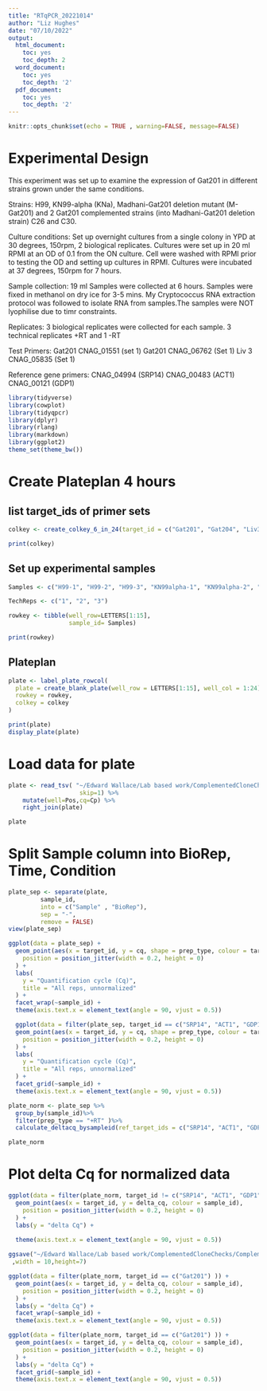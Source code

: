 ```yaml
---
title: "RTqPCR_20221014"
author: "Liz Hughes"
date: "07/10/2022"
output:
  html_document:
    toc: yes
    toc_depth: 2
  word_document:
    toc: yes
    toc_depth: '2'
  pdf_document:
    toc: yes
    toc_depth: '2'
---
```


```r
knitr::opts_chunk$set(echo = TRUE , warning=FALSE, message=FALSE)
```

# Experimental Design

This experiment was set up to examine the expression of Gat201 in different strains grown under the same conditions.

Strains: 
H99, KN99-alpha (KNa), Madhani-Gat201 deletion mutant (M-Gat201) and 2 Gat201 complemented strains (into Madhani-Gat201 deletion strain) C26 and C30.

Culture conditions:
Set up overnight cultures from a single colony in YPD at 30 degrees, 150rpm, 2 biological replicates.
Cultures were set up in 20 ml RPMI at an OD of 0.1 from the ON culture. Cell were washed with RPMI prior to testing the OD and setting up cultures in RPMI. Cultures were incubated at 37 degrees, 150rpm for 7 hours.

Sample collection: 
19 ml Samples were collected at 6 hours. Samples were fixed in methanol on dry ice for 3-5 mins. My Cryptococcus RNA extraction protocol was followed to isolate RNA from samples.The samples were NOT lyophilise due to timr constraints.

Replicates:
3 biological replicates were collected for each sample.
3 technical replicates +RT and 1 -RT

Test Primers:
Gat201 CNAG_01551 (set 1)
Gat201 CNAG_06762 (Set 1)
Liv 3 CNAG_05835 (Set 1)


Reference gene primers: 
CNAG_04994 (SRP14)
CNAG_00483 (ACT1)
CNAG_00121 (GDP1)





```r
library(tidyverse)
library(cowplot)
library(tidyqpcr)
library(dplyr)
library(rlang)
library(markdown)
library(ggplot2)
theme_set(theme_bw())
```

# Create Plateplan 4 hours
## list target_ids of primer sets

```r

colkey <- create_colkey_6_in_24(target_id = c("Gat201", "Gat204", "Liv3", "SRP14", "ACT1", "GDP1"))

print(colkey)
```

## Set up experimental samples
```r
Samples <- c("H99-1", "H99-2", "H99-3", "KN99alpha-1", "KN99alpha-2", "KN99alpha-3", "deltaGat201-1", "deltaGat201-2", "deltaGat201-3", "C26-1", "C26-2", "C26-3", "C30-1", "C30-2", "C30-3")

TechReps <- c("1", "2", "3")

rowkey <- tibble(well_row=LETTERS[1:15], 
                 sample_id= Samples)

print(rowkey)
```


## Plateplan
```r

plate <- label_plate_rowcol(
  plate = create_blank_plate(well_row = LETTERS[1:15], well_col = 1:24),
  rowkey = rowkey,
  colkey = colkey
)

print(plate)
display_plate(plate)

```




# Load data for plate

```r
plate <- read_tsv( "~/Edward Wallace/Lab based work/ComplementedCloneChecks/20221014_ComplementCheck_EH_Ct.txt",  
                    skip=1) %>%
    mutate(well=Pos,cq=Cp) %>%
    right_join(plate)

plate
```


# Split Sample column into BioRep, Time, Condition

```r
plate_sep <- separate(plate, 
         sample_id, 
         into = c("Sample" , "BioRep"), 
         sep = "-", 
         remove = FALSE)
view(plate_sep)
```



```r

ggplot(data = plate_sep) +
  geom_point(aes(x = target_id, y = cq, shape = prep_type, colour = target_id),
    position = position_jitter(width = 0.2, height = 0)
  ) +
  labs(
    y = "Quantification cycle (Cq)",
    title = "All reps, unnormalized"
  ) +
  facet_wrap(~sample_id) + 
  theme(axis.text.x = element_text(angle = 90, vjust = 0.5))
```


```r

  ggplot(data = filter(plate_sep, target_id == c("SRP14", "ACT1", "GDP1") )) +
  geom_point(aes(x = target_id, y = cq, shape = prep_type, colour = target_id),
    position = position_jitter(width = 0.2, height = 0)
  ) +
  labs(
    y = "Quantification cycle (Cq)",
    title = "All reps, unnormalized"
  ) +
  facet_grid(~sample_id) + 
  theme(axis.text.x = element_text(angle = 90, vjust = 0.5))
```




```r
plate_norm <- plate_sep %>%
  group_by(sample_id)%>%
  filter(prep_type == "+RT" )%>%
  calculate_deltacq_bysampleid(ref_target_ids = c("SRP14", "ACT1", "GDP1"))

plate_norm

```

# Plot delta Cq for normalized data

```r

ggplot(data = filter(plate_norm, target_id != c("SRP14", "ACT1", "GDP1") )) +
  geom_point(aes(x = target_id, y = delta_cq, colour = sample_id),
    position = position_jitter(width = 0.2, height = 0)
  ) +
  labs(y = "delta Cq") +
  
  theme(axis.text.x = element_text(angle = 90, vjust = 0.5))


```


```r


ggsave("~/Edward Wallace/Lab based work/ComplementedCloneChecks/ComplementCloneCheck.png", 
 ,width = 10,height=7)
```



```r

ggplot(data = filter(plate_norm, target_id == c("Gat201") )) +
  geom_point(aes(x = target_id, y = delta_cq, colour = sample_id),
    position = position_jitter(width = 0.2, height = 0)
  ) +
  labs(y = "delta Cq") +
  facet_wrap(~sample_id) + 
  theme(axis.text.x = element_text(angle = 90, vjust = 0.5))


```


```r

ggplot(data = filter(plate_norm, target_id == c("Gat201") )) +
  geom_point(aes(x = target_id, y = delta_cq, colour = sample_id),
    position = position_jitter(width = 0.2, height = 0)
  ) +
  labs(y = "delta Cq") +
  facet_grid(~sample_id) + 
  theme(axis.text.x = element_text(angle = 90, vjust = 0.5))


```






